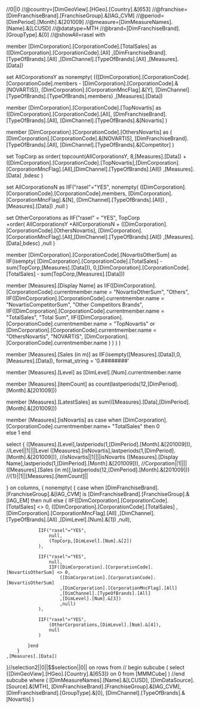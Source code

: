 //0||0
//@country=[DimGeoView].[HGeo].[Country].&[653]
//@franchise=[DimFranchiseBrand].[FranchiseGroup].&[IAG_CVM]
//@period=[DimPeriod].[Month].&[201009]
//@measure=[DimMeasureNames].[Name].&[LCUSD]
//@datatype=MTH
//@brand=[DimFranchiseBrand].[GroupType].&[0]
//@showAll=rasel
with

member [DimCorporation].[CorporationCode].[TotalSales] as
	([DimCorporation].[CorporationCode].[All]
	,[DimFranchiseBrand].[TypeOfBrands].[All]
	,[DimChannel].[TypeOfBrands].[All]
	,[Measures].[Data])

set AllCorporationsY as
	nonempty(
		({[DimCorporation].[CorporationCode].[CorporationCode].members - [DimCorporation].[CorporationCode].&[NOVARTIS]},
		[DimCorporation].[CorporationMncFlag].&[Y],
		[DimChannel].[TypeOfBrands].[TypeOfBrands].members)
	,[Measures].[Data])

member [DimCorporation].[CorporationCode].[TopNovartis] as 
	([DimCorporation].[CorporationCode].[All],
	[DimFranchiseBrand].[TypeOfBrands].[All],
	[DimChannel].[TypeOfBrands].&[Novartis]
	)

member [DimCorporation].[CorporationCode].[OthersNovartis] as
	(
		[DimCorporation].[CorporationCode].&[NOVARTIS],
		[DimFranchiseBrand].[TypeOfBrands].[All],
		[DimChannel].[TypeOfBrands].&[Competitor]
	)

set TopCorp as
	order(
		topcount(AllCorporationsY, 8,[Measures].[Data])
		+([DimCorporation].[CorporationCode].[TopNovartis],[DimCorporation].[CorporationMncFlag].[All],[DimChannel].[TypeOfBrands].[All])
	,[Measures].[Data]
	,bdesc
	)

set AllCorporationsN as
	IIF("rasel"="YES",
		nonempty(
			([DimCorporation].[CorporationCode].[CorporationCode].members,
			[DimCorporation].[CorporationMncFlag].&[N],
			[DimChannel].[TypeOfBrands].[All])
		,[Measures].[Data])
		,null
	)

set OtherCorporations as
	IIF("rasel" = "YES",
		TopCorp		
		+order(
		AllCorporationsY +AllCorporationsN + ([DimCorporation].[CorporationCode].[OthersNovartis], [DimCorporation].[CorporationMncFlag].[All],[DimChannel].[TypeOfBrands].[All])
		,[Measures].[Data],bdesc)
		,null
	)

member [DimCorporation].[CorporationCode].[NovartisOtherSum] as
	IIF(isempty( [DimCorporation].[CorporationCode].[TotalSales] - sum(TopCorp,[Measures].[Data])),
		0,[DimCorporation].[CorporationCode].[TotalSales] - sum(TopCorp,[Measures].[Data]))

member [Measures].[Display Name] as
	IIF([DimCorporation].[CorporationCode].currentmember.name = "NovartisOtherSum", 
		"Others",
		IIF([DimCorporation].[CorporationCode].currentmember.name = "NovartisCompetitorSum",
			"Other Competitors Brands",
			IIF([DimCorporation].[CorporationCode].currentmember.name = "TotalSales",
				"Total Sum",
				IIF([DimCorporation].[CorporationCode].currentmember.name = "TopNovartis"
						or [DimCorporation].[CorporationCode].currentmember.name = "OthersNovartis",
					"NOVARTIS",
					[DimCorporation].[CorporationCode].currentmember.name
				)
			)
		)
	)

member [Measures].[Sales (in m)] as
	IIF(isempty([Measures].[Data]),0,[Measures].[Data]), format_string = '0.########'

member [Measures].[Level] as
	[DimLevel].[Num].currentmember.name

member [Measures].[itemCount] as
	count(lastperiods(12,[DimPeriod].[Month].&[201009]))

member [Measures].[LatestSales] as
	sum(([Measures].[Data],[DimPeriod].[Month].&[201009]))

member [Measures].[isNovartis] as 
	case when [DimCorporation].[CorporationCode].currentmember.name= "TotalSales" then
		0	
	else 1 
	end

select 
{
	([Measures].[Level],lastperiods(1,[DimPeriod].[Month].&[201009])),		//Level||1||||Level
	([Measures].[isNovartis],lastperiods(1,[DimPeriod].[Month].&[201009])),	//isNovartis||1||||isNovartis
	([Measures].[Display Name],lastperiods(1,[DimPeriod].[Month].&[201009])),	//Corporation||1||||
	([Measures].[Sales (in m)],lastperiods(12,[DimPeriod].[Month].&[201009]))	//{1}||1||[Measures].[itemCount]||

} on columns,
{
	nonempty(
		{
			case when [DimFranchiseBrand].[FranchiseGroup].&[IAG_CVM] is [DimFranchiseBrand].[FranchiseGroup].&[IAG_EM] then
			null
			else
			{
				IIF([DimCorporation].[CorporationCode].[TotalSales] <> 0,
					([DimCorporation].[CorporationCode].[TotalSales]
					,[DimCorporation].[CorporationMncFlag].[All]
					,[DimChannel].[TypeOfBrands].[All]
					,[DimLevel].[Num].&[1])
					,null),
				
				IIF("rasel"="YES",
					null,	
					(TopCorp,[DimLevel].[Num].&[2])
				),
				
				IIF("rasel"="YES",
					null,
					IIF([DimCorporation].[CorporationCode].[NovartisOtherSum] <> 0,
						([DimCorporation].[CorporationCode].[NovartisOtherSum]
						,[DimCorporation].[CorporationMncFlag].[All]
						,[DimChannel].[TypeOfBrands].[All]
						,[DimLevel].[Num].&[3])
						,null)
				),
				
				IIF("rasel"="YES",
					(OtherCorporations,[DimLevel].[Num].&[4]),
					null
				)
				
			}end
		}
	,[Measures].[Data])
}//selection2||0||$$selection||0||
on rows
from
// begin subcube
(
	select 
		{[DimGeoView].[HGeo].[Country].&[653]} on 0 
	from [MMMCube]
)
//end subcube
where (
		[DimMeasureNames].[Name].&[LCUSD],
		[DimDataSource].[Source].&[MTH],
		[DimFranchiseBrand].[FranchiseGroup].&[IAG_CVM],
		[DimFranchiseBrand].[GroupType].&[0],
		[DimChannel].[TypeOfBrands].&[Novartis]
)